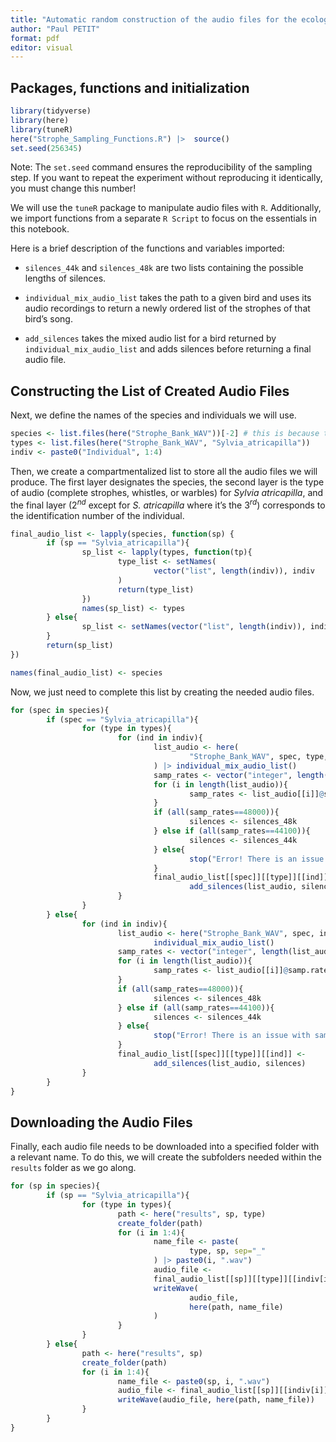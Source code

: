 ---
title: "Automatic random construction of the audio files for the ecology practical"
author: "Paul PETIT"
format: pdf
editor: visual
---

::: {style="text-align: left"}
## Packages, functions and initialization

```{r setup, include=FALSE}
library(tidyverse)
library(here)
library(tuneR)
here("Strophe_Sampling_Functions.R") |>  source()
set.seed(256345)
```

Note: The `set.seed` command ensures the reproducibility of the sampling step.
If you want to repeat the experiment without reproducing it identically, you must change this number!

We will use the `tuneR` package to manipulate audio files with `R`.
Additionally, we import functions from a separate `R Script` to focus on the essentials in this notebook.

Here is a brief description of the functions and variables imported:

- `silences_44k` and `silences_48k` are two lists containing the possible lengths of silences.

- `individual_mix_audio_list` takes the path to a given bird and uses its audio recordings to return a newly ordered list of the strophes of that bird's song.

- `add_silences` takes the mixed audio list for a bird returned by `individual_mix_audio_list` and adds silences before returning a final audio file.

## Constructing the List of Created Audio Files

Next, we define the names of the species and individuals we will use.

```{r variables}
species <- list.files(here("Strophe_Bank_WAV"))[-2] # this is because the second file should be Simplified_Names_File.md but if it's not, change this index
types <- list.files(here("Strophe_Bank_WAV", "Sylvia_atricapilla"))
indiv <- paste0("Individual", 1:4)
```

Then, we create a compartmentalized list to store all the audio files we will produce.
The first layer designates the species, the second layer is the type of audio (complete strophes, whistles, or warbles) for *Sylvia atricapilla*, and the final layer ($2^{nd}$ except for *S. atricapilla* where it's the $3^{rd}$) corresponds to the identification number of the individual.

```{r storage_list}
final_audio_list <- lapply(species, function(sp) {
        if (sp == "Sylvia_atricapilla"){
                sp_list <- lapply(types, function(tp){
                        type_list <- setNames(
                                vector("list", length(indiv)), indiv
                        )
                        return(type_list)
                })
                names(sp_list) <- types
        } else{
                sp_list <- setNames(vector("list", length(indiv)), indiv)
        }
        return(sp_list)
})

names(final_audio_list) <- species
```

Now, we just need to complete this list by creating the needed audio files.

```{r}
for (spec in species){
        if (spec == "Sylvia_atricapilla"){
                for (type in types){
                        for (ind in indiv){
                                list_audio <- here(
                                        "Strophe_Bank_WAV", spec, type, ind
                                ) |> individual_mix_audio_list()
                                samp_rates <- vector("integer", length(list_audio))
                                for (i in length(list_audio)){
                                        samp_rates <- list_audio[[i]]@samp.rate
                                }
                                if (all(samp_rates==48000)){
                                        silences <- silences_48k
                                } else if (all(samp_rates==44100)){
                                        silences <- silences_44k
                                } else{
                                        stop("Error! There is an issue with sampling rates values.")
                                }
                                final_audio_list[[spec]][[type]][[ind]] <-
                                        add_silences(list_audio, silences)
                        }
                }
        } else{
                for (ind in indiv){
                        list_audio <- here("Strophe_Bank_WAV", spec, ind) |>
                                individual_mix_audio_list()
                        samp_rates <- vector("integer", length(list_audio))
                        for (i in length(list_audio)){
                                samp_rates <- list_audio[[i]]@samp.rate
                        }
                        if (all(samp_rates==48000)){
                                silences <- silences_48k
                        } else if (all(samp_rates==44100)){
                                silences <- silences_44k
                        } else{
                                stop("Error! There is an issue with sampling rates values.")
                        }
                        final_audio_list[[spec]][[type]][[ind]] <-
                                add_silences(list_audio, silences)
                }
        }
}
```

## Downloading the Audio Files

Finally, each audio file needs to be downloaded into a specified folder with a relevant name.
To do this, we will create the subfolders needed within the `results` folder as we go along.

```{r}
for (sp in species){
        if (sp == "Sylvia_atricapilla"){
                for (type in types){
                        path <- here("results", sp, type)
                        create_folder(path)
                        for (i in 1:4){
                                name_file <- paste(
                                        type, sp, sep="_"
                                ) |> paste0(i, ".wav")
                                audio_file <-
                                final_audio_list[[sp]][[type]][[indiv[i]]]
                                writeWave(
                                        audio_file,
                                        here(path, name_file)
                                )
                        }
                }
        } else{
                path <- here("results", sp)
                create_folder(path)
                for (i in 1:4){
                        name_file <- paste0(sp, i, ".wav")
                        audio_file <- final_audio_list[[sp]][[indiv[i]]]
                        writeWave(audio_file, here(path, name_file))
                }
        }
}
```
:::
